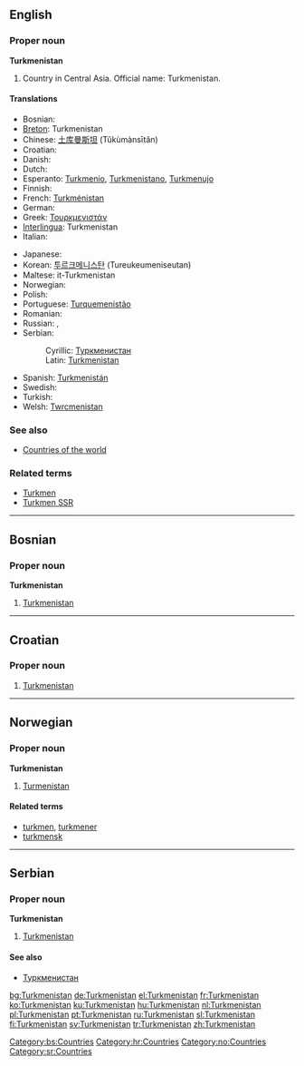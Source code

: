 ==English==

===Proper noun===
'''Turkmenistan'''

# Country in Central Asia. Official name: Turkmenistan.

====Translations====
{{top}}
*Bosnian: {{t-|bs|Turkmenistan|m}}
*[[Breton]]: Turkmenistan
*Chinese: [[土库曼斯坦]] (Tǔkùmànsītǎn)
*Croatian: {{t-|hr|Turkmenistan|m}}
* Danish: {{t-|da|Turkmenistan}}
* Dutch: {{t+|nl|Turkmenistan}}
*Esperanto: [[Turkmenio]], [[Turkmenistano]], [[Turkmenujo]]
* Finnish: {{t+|fi|Turkmenistan}}
*French: [[Turkménistan]] {{m}}
* German: {{t+|de|Turkmenistan}}
*Greek: [[Τουρκμενιστάν]] {{n}}
*[[Interlingua]]: Turkmenistan
* Italian: {{t-|it|Turkmenistan}}
{{mid}}
* Japanese: {{t+|ja|トルクメニスタン|tr=torukumenisutan|sc=Jpan}}
*Korean: [[투르크메니스탄]] (Tureukeumeniseutan)
*Maltese: it-Turkmenistan
* Norwegian: {{t-|no|Turkmenistan}}
* Polish: {{t+|pl|Turkmenistan}}
*Portuguese: [[Turquemenistão]]
* Romanian: {{t-|ro|Turkmenistan|n}}
* Russian: {{t+|ru|Туркменистан|m|sc=Cyrl}}, {{t-|ru|Туркмения|f|sc=Cyrl}}
*Serbian:
*:Cyrillic: [[Туркменистан#Serbian|Туркменистан]] {{m}}
*:Latin: [[Turkmenistan#Serbian|Turkmenistan]] {{m}}
*Spanish: [[Turkmenistán]]
* Swedish: {{t+|sv|Turkmenistan}}
* Turkish: {{t+|tr|Türkmenistan}}
*Welsh: [[Twrcmenistan]]
{{bottom}}

===See also===
* [[Countries of the world]]

===Related terms===
*[[Turkmen]]
*[[Turkmen SSR]]

----

==Bosnian==

===Proper noun===
'''Turkmenistan''' {{m}}

# [[Turkmenistan#English|Turkmenistan]]

[[Category:bs:Countries]]

----

==Croatian==

===Proper noun===
{{infl|hr|proper noun|g=m}}

# [[#English|Turkmenistan]]

[[Category:hr:Countries]]

----

==Norwegian==

===Proper noun===
'''Turkmenistan'''

# [[#English|Turmenistan]]

====Related terms====
*[[turkmen]], [[turkmener]]
*[[turkmensk]]

[[Category:no:Countries]]

----

==Serbian==

===Proper noun===
'''Turkmenistan''' {{m}}

# [[Turkmenistan#English|Turkmenistan]]

====See also====
*[[Туркменистан#Serbian|Туркменистан]]

[[Category:sr:Countries]]

[[bg:Turkmenistan]]
[[de:Turkmenistan]]
[[el:Turkmenistan]]
[[fr:Turkmenistan]]
[[ko:Turkmenistan]]
[[ku:Turkmenistan]]
[[hu:Turkmenistan]]
[[nl:Turkmenistan]]
[[pl:Turkmenistan]]
[[pt:Turkmenistan]]
[[ru:Turkmenistan]]
[[sl:Turkmenistan]]
[[fi:Turkmenistan]]
[[sv:Turkmenistan]]
[[tr:Turkmenistan]]
[[zh:Turkmenistan]]